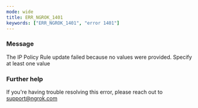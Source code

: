 ```yaml
---
mode: wide
title: ERR_NGROK_1401
keywords: ["ERR_NGROK_1401", "error 1401"]
---
```



### Message

The IP Policy Rule update failed because no values were provided. Specify at least one value

<ErrorDetails />

### Further help

If you're having trouble resolving this error, please reach out to [support@ngrok.com](mailto:support@ngrok.com?subject=Help%20with%20ERR_NGROK_1401)
